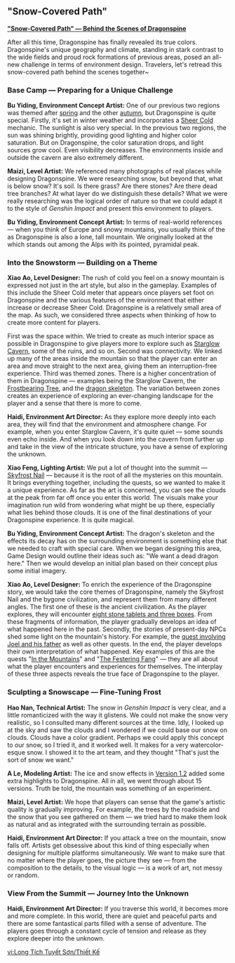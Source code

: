 {{RegionTabs}}
=="Snow-Covered Path"==
'''[https://youtu.be/u8kzvjRDGOM "Snow-Covered Path" &mdash; Behind the Scenes of Dragonspine]'''

After all this time, Dragonspine has finally revealed its true colors. Dragonspine's unique geography and climate, standing in stark contrast to the wide fields and proud rock formations of previous areas, posed an all-new challenge in terms of environment design. Travelers, let's retread this snow-covered path behind the scenes together~

===Base Camp &mdash; Preparing for a Unique Challenge===
'''Bu Yiding, Environment Concept Artist:''' One of our previous two regions was themed after [[Mondstadt|spring]] and the other [[Liyue|autumn]], but Dragonspine is quite special. Firstly, it's set in winter weather and incorporates a [[Sheer Cold]] mechanic. The sunlight is also very special. In the previous two regions, the sun was shining brightly, providing good lighting and higher color saturation. But on Dragonspine, the color saturation drops, and light sources grow cool. Even visibility decreases. The environments inside and outside the cavern are also extremely different.

'''Maizi, Level Artist:''' We referenced many photographs of real places while designing Dragonspine. We were researching snow, but beyond that, what is below snow? It's soil. Is there grass? Are there stones? Are there dead tree branches? At what layer do we distinguish these details? What we were really researching was the logical order of nature so that we could adapt it to the style of ''Genshin Impact'' and present this environment to players.

'''Bu Yiding, Environment Concept Artist:''' In terms of real-world references &mdash; when you think of Europe and snowy mountains, you usually think of the {{w|Alps}} as Dragonspine is also a lone, tall mountain. We originally looked at the {{w|Matterhorn}} which stands out among the Alps with its pointed, pyramidal peak.

===Into the Snowstorm &mdash; Building on a Theme===
'''Xiao Ao, Level Designer:''' The rush of cold you feel on a snowy mountain is expressed not just in the art style, but also in the gameplay. Examples of this include the Sheer Cold meter that appears once players set foot on Dragonspine and the various features of the environment that either increase or decrease Sheer Cold. Dragonspine is a relatively small area of the map. As such, we considered three aspects when thinking of how to create more content for players.

First was the space within. We tried to create as much interior space as possible in Dragonspine to give players more to explore such as [[Starglow Cavern]], some of the ruins, and so on. Second was connectivity. We linked up many of the areas inside the mountain so that the player can enter an area and move straight to the next area, giving them an interruption-free experience. Third was themed zones. There is a higher concentration of them in Dragonspine &mdash; examples being the Starglow Cavern, the [[Frostbearing Tree]], and the [[Wyrmrest Valley|dragon skeleton]]. The variation between zones creates an experience of exploring an ever-changing landscape for the player and a sense that there is more to come.

'''Haidi, Environment Art Director:''' As they explore more deeply into each area, they will find that the environment and atmosphere change. For example, when you enter Starglow Cavern, it's quite quiet &mdash; some sounds even echo inside. And when you look down into the cavern from further up and take in the view of the intricate structure, you have a sense of exploring the unknown.

'''Xiao Feng, Lighting Artist:''' We put a lot of thought into the summit &mdash; [[Skyfrost Nail]] &mdash; because it is the root of all the mysteries on this mountain. It brings everything together, including the quests, so we wanted to make it a unique experience. As far as the art is concerned, you can see the clouds at the peak from far off once you enter this world. The visuals make your imagination run wild from wondering what might be up there, especially what lies behind those clouds. It is one of the final destinations of your Dragonspine experience. It is quite magical.

'''Bu Yiding, Environment Concept Artist:''' The dragon's skeleton and the effects its decay has on the surrounding environment is something else that we needed to craft with special care. When we began designing this area, Game Design would outline their ideas such as: "We want a dead dragon here." Then we would develop an initial plan based on their concept plus some initial imagery.

'''Xiao Ao, Level Designer:''' To enrich the experience of the Dragonspine story, we would take the core themes of Dragonspine, namely the Skyfrost Nail and the bygone civilization, and represent them from many different angles. The first one of these is the ancient civilization. As the player explores, they will encounter [[Dragonspine's Glacial Secret|eight stone tablets and three boxes]]. From these fragments of information, the player gradually develops an idea of what happened here in the past. Secondly, the stories of present-day NPCs shed some light on the mountain's history. For example, the [[Lost in the Snow|quest involving Joel and his father]] as well as other quests. In the end, the player develops their own interpretation of what happened. Key examples of this are the quests "[[In the Mountains]]" and "[[The Festering Fang]]" &mdash; they are all about what the player encounters and experiences for themselves. The interplay of these three aspects reveals the true face of Dragonspine to the player.

===Sculpting a Snowscape &mdash; Fine-Tuning Frost===
'''Hao Nan, Technical Artist:''' The snow in ''Genshin Impact'' is very clear, and a little romanticized with the way it glistens. We could not make the snow very realistic, so I consulted many different sources at the time. Idly, I looked up at the sky and saw the clouds and I wondered if we could base our snow on clouds. Clouds have a color gradient. Perhaps we could apply this concept to our snow, so I tried it, and it worked well. It makes for a very watercolor-esque snow. I showed it to the art team, and they thought "That's just the sort of snow we want."

'''A Le, Modeling Artist:''' The ice and snow effects in [[Version 1.2]] added some extra highlights to Dragonspine. All in all, we went through about 15 versions. Truth be told, the mountain was something of an experiment.

'''Maizi, Level Artist:''' We hope that players can sense that the game's artistic quality is gradually improving. For example, the trees by the roadside and the snow that you see gathered on them &mdash; we tried hard to make them look as natural and as integrated with the surrounding terrain as possible.

'''Haidi, Environment Art Director:''' If you attack a tree on the mountain, snow falls off. Artists get obsessive about this kind of thing especially when designing for multiple platforms simultaneously. We want to make sure that no matter where the player goes, the picture they see &mdash; from the composition to the details, to the visual logic &mdash; is a work of art, not messy or random.

===View From the Summit &mdash; Journey Into the Unknown===
'''Haidi, Environment Art Director:''' If you traverse this world, it becomes more and more complete. In this world, there are quiet and peaceful parts and there are some fantastical parts filled with a sense of adventure. The players goes through a constant cycle of tension and release as they explore deeper into the unknown.

[[vi:Long Tích Tuyết Sơn/Thiết Kế]]